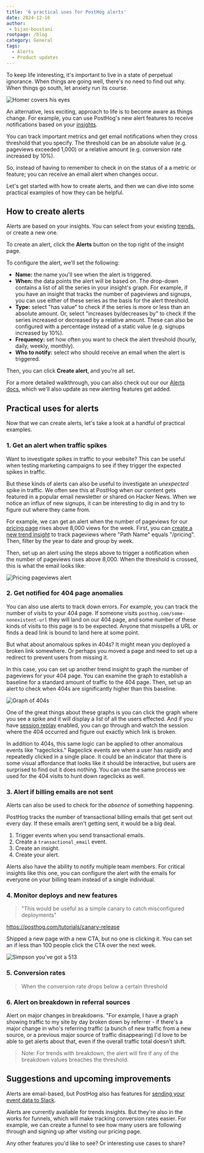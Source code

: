```yaml
---
title: '6 practical uses for PostHog alerts'
date: 2024-12-16
author:
 - bijan-boustani
rootpage: /blog
category: General
tags:
  - Alerts
  - Product updates
---
```


To keep life interesting, it's important to live in a state of perpetual ignorance. When things are going well, there's no need to find out why. When things go south, let anxiety run its course.

![Homer covers his eyes](https://res.cloudinary.com/dmukukwp6/image/upload/319051_c8e072f85e.gif)

An alternative, less exciting, approach to life is to become aware as things change. For example, you can use PostHog's new alert features to receive notifications based on your [insights](/docs/product-analytics/insights).

You can track important metrics and get email notifications when they cross threshold that you specify. The threshold can be an absolute value (e.g. pageviews exceeded 1,000) or a relative amount (e.g. conversion rate increased by 10%).

So, instead of having to remember to check in on the status of a a metric or feature; you can receive an email alert when changes occur.

Let's get started with how to create alerts, and then we can dive into some practical examples of how they can be helpful.

## How to create alerts

Alerts are based on your insights. You can select from your existing [trends](/docs/product-analytics/trends/overview), or create a new one.

To create an alert, click the **Alerts** button on the top right of the insight page.

<ProductScreenshot
    imageLight="https://res.cloudinary.com/dmukukwp6/image/upload/alerts_button_4ecd022cd6.png"
    imageDark="https://res.cloudinary.com/dmukukwp6/image/upload/alert_button_dark_c2f642fde3.png"
    alt="alerts button"
    classes="rounded"
/>

To configure the alert, we'll set the following:

- **Name:** the name you'll see when the alert is triggered.
- **When:** the data points the alert will be based on. The drop-down contains a list of all the series in your insight's graph. For example, if you have an insight that tracks the number of pageviews and signups, you can use either of these series as the basis for the alert threshold.
- **Type:** select "has value" to check if the series is more or less than an absolute amount. Or, select "increases by/decreases by" to check if the series increased or decreased by a relative amount. These can also be configured with a percentage instead of a static value (e.g. signups increased by 10%).
- **Frequency:** set how often you want to check the alert threshold (hourly, daily, weekly, monthly).
- **Who to notify:** select who should receive an email when the alert is triggered.

<ProductScreenshot
    imageLight="https://res.cloudinary.com/dmukukwp6/image/upload/filled_alert_627158e6bb.png"
    imageDark="https://res.cloudinary.com/dmukukwp6/image/upload/alert_people_dark_0ccd7611bd.png"
    alt="filled alert"
    classes="rounded"
/>

Then, you can click **Create alert**, and you're all set.

<ProductScreenshot
    imageLight="https://res.cloudinary.com/dmukukwp6/image/upload/insight_alerts_5k_daef47ade1.png"
    imageDark="https://res.cloudinary.com/dmukukwp6/image/upload/created_alert_dark_1710da74dc.png"
    alt="insight alerts"
    classes="rounded"
/>

For a more detailed walkthrough, you can also check out our our [Alerts docs](https://posthog.com/docs/alerts), which we'll also update as new alerting features get added.

## Practical uses for alerts

Now that we can create alerts, let's take a look at a handful of practical examples.

### 1. Get an alert when traffic spikes

Want to investigate spikes in traffic to your website? This can be useful when testing marketing campaigns to see if they trigger the expected spikes in traffic.

But these kinds of alerts can also be useful to investigate an _unexpected_ spike in traffic. We often see this at PostHog when our content gets featured in a popular email newsletter or shared on Hacker News. When we notice an influx of new signups, it can be interesting to dig in and try to figure out where they came from.

For example, we can get an alert when the number of pageviews for our [pricing page](/pricing) rises above 8,000 views for the week. First, you can [create a new trend insight](/docs/product-analytics/trends/overview#1-creating-a-new-trend) to track pageviews where "Path Name" equals "/pricing". Then, filter by the year to date and group by week.

Then, set up an alert using the steps above to trigger a notification when the number of pageviews rises above 8,000. When the threshold is crossed, this is what the email looks like:

![Pricing pageviews alert](https://res.cloudinary.com/dmukukwp6/image/upload/posthog_alert_df58e89828.png)

### 2. Get notified for 404 page anomalies

You can also use alerts to track down errors. For example, you can track the number of visits to your 404 page. If someone visits `posthog.com/some-nonexistent-url` they will land on our 404 page, and some number of these kinds of visits to this page is to be expected. Anyone that misspells a URL or finds a dead link is bound to land here at some point.

But what about anomalous spikes in 404s? It might mean you deployed a broken link somewhere. Or perhaps you moved a page and need to set up a redirect to prevent users from missing it.

In this case, you can set up another trend insight to graph the number of pageviews for your 404 page. You can examine the graph to establish a baseline for a standard amount of traffic to the 404 page. Then, set up an alert to check when 404s are significantly higher than this baseline.

![Graph of 404s](https://res.cloudinary.com/dmukukwp6/image/upload/404_graph_79107f52bb.png)

One of the great things about these graphs is you can click the graph where you see a spike and it will display a list of all the users effected. And if you have [session replay](/session-replay) enabled, you can go through and watch the session where the 404 occurred and figure out exactly which link is broken.

In addition to 404s, this same logic can be applied to other anomalous events like "rageclicks." Rageclick events are when a user has rapidly and repeatedly clicked in a single place. It could be an indicator that there is some visual affordance that looks like it should be interactive, but users are surprised to find out it does nothing. You can use the same process we used for the 404 visits to hunt down rageclicks as well.

### 3. Alert if billing emails are not sent

Alerts can also be used to check for the _absence_ of something happening.

PostHog tracks the number of transactional billing emails that get sent out every day. If these emails aren't getting sent, it would be a big deal.

1. Trigger events when you send transactional emails.
2. Create a `transactional_email` event.
3. Create an insight.
4. Create your alert.

Alerts also have the ability to notify multiple team members. For critical insights like this one, you can configure the alert with the emails for everyone on your billing team instead of a single individual.

### 4. Monitor deploys and new features

> "This would be useful as a simple canary to catch misconfigured deployments"

https://posthog.com/tutorials/canary-release

Shipped a new page with a new CTA, but no one is clicking it. You can set an if less than 100 people click the CTA over the next week.

![Simpson you've got a 513](https://frinkiac.com/video/S08E23/XOUcScbq8W_7yoA6nti16cCC31A=.gif)

### 5. Conversion rates

> When the conversion rate drops below a certain threshold

### 6. Alert on breakdown in referral sources

Alert on major changes in breakdowns. "For example, I have a graph showing traffic to my site by day broken down by referrer - if there's a major change in who's referring traffic (a bunch of new traffic from a new source, or a previous major source of traffic disappearing) I'd love to be able to get alerts about that, even if the overall traffic total doesn't shift.

> Note: For trends with breakdown, the alert will fire if any of the breakdown values breaches the threshold.

## Suggestions and upcoming improvements

Alerts are email-based, but PostHog also has features for [sending your event data to Slack](https://posthog.com/docs/cdp/destinations/slack).

Alerts are currently available for trends insights. But they're also in the works for funnels, which will make tracking conversion rates easier. For example, we can create a funnel to see how many users are following through and signing up after visiting our pricing page.

Any other features you'd like to see? Or interesting use cases to share?
